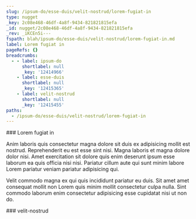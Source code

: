 ```yaml
---
slug: /ipsum-do/esse-duis/velit-nostrud/lorem-fugiat-in
type: nugget
_key: 2c08e468-46df-4a8f-9434-821821815efa
_id: nugget/2c08e468-46df-4a8f-9434-821821815efa
_rev: _iKCEn5i---
fspath: blah/ipsum-do/esse-duis/velit-nostrud/lorem-fugiat-in.md
label: Lorem fugiat in
pageRefs: {}
breadcrumbs:
  - - label: ipsum-do
      shortlabel: null
      _key: '12414966'
    - label: esse-duis
      shortlabel: null
      _key: '12415365'
    - label: velit-nostrud
      shortlabel: null
      _key: '12415455'
paths:
  - /ipsum-do/esse-duis/velit-nostrud/lorem-fugiat-in
---
```


<NuggetArea>
<Nugget slug="/ipsum-do/esse-duis/velit-nostrud/lorem-fugiat-in" type="nugget" _key="2c08e468-46df-4a8f-9434-821821815efa" _id="nugget/2c08e468-46df-4a8f-9434-821821815efa" _rev="_iKCEn5i---" fspath="blah/ipsum-do/esse-duis/velit-nostrud/lorem-fugiat-in.md" label="Lorem fugiat in" paths="/ipsum-do/esse-duis/velit-nostrud/lorem-fugiat-in">
<NuggetBody>
### Lorem fugiat in

Anim laboris quis consectetur magna dolore sit duis ex adipisicing mollit est nostrud. Reprehenderit eu est esse sint nisi. Magna laboris et magna dolore dolor nisi. Amet exercitation sit dolore quis enim deserunt ipsum esse laborum ea quis officia nisi nisi. Pariatur cillum aute qui sunt minim labore Lorem pariatur veniam pariatur adipisicing qui.

Velit commodo magna ex qui quis incididunt pariatur eu duis. Sit amet amet consequat mollit non Lorem quis minim mollit consectetur culpa nulla. Sint commodo laborum enim consectetur adipisicing esse cupidatat nisi ut non do.

</NuggetBody>
<Breadcrumbs>
<Crumbs>
<Crumb _key="12414966" label="ipsum-do" /><Crumb _key="12415365" label="esse-duis" /><Crumb _key="12415455" label="velit-nostrud" />
</Crumbs>
</Breadcrumbs>
</Nugget>

<NuggetsInbound>
</NuggetsInbound>
<NuggetsOutbound>
</NuggetsOutbound>
</NuggetArea>
<PassagesInbound>
<Passage direction="inbound" type="passage" _key="12415455" _id="passage/12415455" _rev="_iKCEn5e--A" label="velit-nostrud" passage="velit-nostrud" fspath="blah/ipsum-do/esse-duis/velit-nostrud" paths="/ipsum-do/esse-duis/velit-nostrud" slug="/ipsum-do/esse-duis/velit-nostrud">
<NuggetBody>
### velit-nostrud

</NuggetBody>
<Breadcrumbs>
<Crumbs>
<Crumb _key="12414966" label="ipsum-do" /><Crumb _key="12415365" label="esse-duis" />
</Crumbs>
</Breadcrumbs>
</Passage>

</PassagesInbound>
<PassagesOutbound>
</PassagesOutbound>